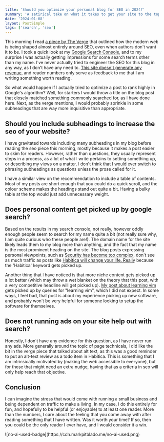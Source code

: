 ```yaml
---
title: 'Should you optimize your personal blog for SEO in 2024?'
summary: 'A satirical take on what it takes to get your site to the top of the leaderboard.'
date: '2024-01-08'
layout: PostSimple
tags: ['search', 'seo']
---
```


This morning I read [a piece by The Verge](https://www.theverge.com/c/23998379/google-search-seo-algorithm-webpage-optimization) that outlined how the modern web is being shaped almost entirely around SEO, even when authors don't want it to be. I took a quick look at my [Google Search Console](https://search.google.com/search-console/about), and to my surprise I was actually getting impressions for some search terms other than my name. I've never actually tried to engineer the SEO for this blog in any way, as I don't have any need to. [This site doesn't generate any revenue](https://nevermonetize.com), and reader numbers only serve as feedback to me that I am writing something worth reading.

So what would happen if I actually tried to optimize a post to rank highly in Google's algorithm? Well, for starters I would throw a title on the blog post that closely matched something commonly searched for, as I have done here. Next, as the verge mentions, I would probably sprinkle in some subheadings that are way more inquisitive than appropriate.

## Should you include subheadings to increase the seo of your website?

I have gravitated towards including many subheadings in my blog before reading the seo piece this morning, mostly because it makes a post easier to skim for readers. However, rather than questions, they usually represent steps in a process, as a lot of what I write pertains to setting something up, or describing my views on a matter. I don't think that I would ever switch to phrasing subheadings as questions unless the prose called for it. 

I have a similar view on the recommendation to include a table of contents. Most of my posts are short enough that you could do a quick scroll, and the colour scheme makes the headings stand out quite a bit. Having a bulky table at the top would just add unnecessary weight.

## Does personal content get picked up by google search?

Based on the results in my search console, not really, however oddly enough people seem to search for my name quite a bit (not really sure why, I am quite curious who these people are!). The domain name for the site likely leads them to my blog more than anything, and the fact that my name is the most prominent heading on the site. The blog posts expressing personal viewpoints, such as [Security has become too complex](/blog/security-has-become-too-complex), don't see as much traffic as posts like [Habitica will change your life. Really](/blog/habitica-will-change-your-life) because the 'Habitica' keyword gets picked up.

Another thing that I have noticed is that more niche content gets picked up a lot better (which may throw a wet blanket on the theory that this post, with a very competitive headline will get picked up). [My post about learning vim](/blog/learning-vim) gets picked up by queries for "learning vim", which I did not expect. In some ways, I feel bad, that post is about my experience picking up new software, and probably won't be very helpful for someone looking to setup the software for themselves. 

## Does not running ads on your site help out with search?

Honestly, I don't have any evidence for this question, as I have never run any ads. More generally around the topic of page technicals, I did like the bit in the verge piece that talked about alt text, as this was a good reminder to put an alt-text review as a todo item in Habitica. This is something that I am intrinsically motivated by (making the web accessible to everyone), but for those that might need an extra nudge, having that as a criteria in seo will only help reach that objective.

## Conclusion

I can imagine the stress that would come with running a small business and being dependent on traffic to make a living. In my case, I do this entirely for fun, and hopefully to be helpful (or enjoyable) to at least one reader. More than the numbers, I care about the feeling that you come away with after reading something that I have written. Was it worth your time? If so, then you could be the only reader I ever have, and I would consider it a win.

<div className="w-1/12">
![no-ai-used-badge](https://cdn.markpitblado.me/no-ai-used.png)
</div>
